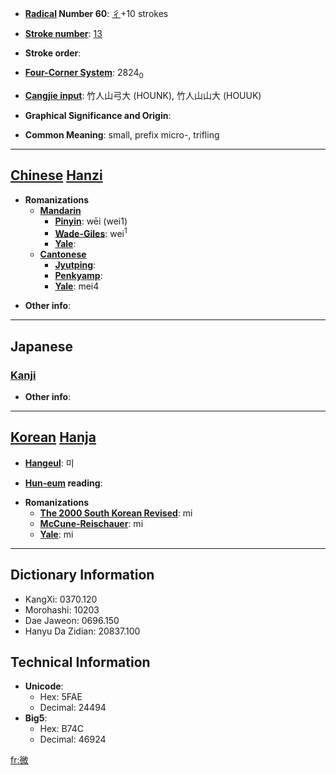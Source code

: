 * '''[[Wiktionary:Chinese radical index| Radical]] Number 60''': [[Wiktionary:Chinese radical index 彳|彳]]+10 strokes

* '''[[Wiktionary:Chinese total strokes index|Stroke number]]''': [[Wiktionary:Chinese total strokes index 13|13]]

* '''Stroke order''': 

* '''[[Wiktionary:Chinese four corner index|Four-Corner System]]''': 2824<sub>0</sub>

* '''[[Wiktionary:Chinese Cangjie index|Cangjie input]]''': 竹人山弓大 (HOUNK), 竹人山山大 (HOUUK)

* '''Graphical Significance and Origin''': 

* '''Common Meaning''': small, prefix micro-, trifling

----

== [[Chinese]] [[Hanzi]] ==

* '''Romanizations'''
** '''[[Mandarin]]'''
*** '''[[Pinyin]]''': wēi (wei1)
*** '''[[Wade-Giles]]''': wei<sup>1</sup>
*** '''[[Yale]]''': 
** '''[[Cantonese]]'''
*** '''[[Jyutping]]''':
*** '''[[Penkyamp]]''': 
*** '''[[Yale]]''': mei4

* '''Other info''': 

----

==Japanese==
===[[Kanji]]===
{{kanji|on readings=[[び]] (bi)
|kun readings=[[かすか]] (kasuka), [[ない]] (nai)
}}

* '''Other info''':  

----

== [[Korean]] [[Hanja]] ==

* '''[[Hangeul]]''': 미

* '''[[Hun-eum]] reading''': 

* '''Romanizations'''
** '''[[The 2000 South Korean Revised Romanization|The 2000 South Korean Revised]]''': mi
** '''[[McCune-Reischauer]]''': mi
** '''[[Yale]]''': mi

----

== Dictionary Information ==

* KangXi: 0370.120
* Morohashi: 10203
* Dae Jaweon: 0696.150
* Hanyu Da Zidian: 20837.100

== Technical Information ==

* '''Unicode''':
** Hex: 5FAE
** Decimal: 24494
* '''Big5''':
** Hex: B74C
** Decimal: 46924

[[fr:微]]